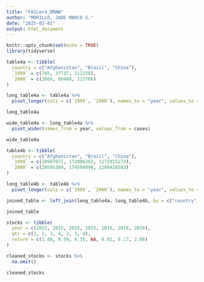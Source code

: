 ---
title: "FA1Lec4_DMAW"
author: "MORILLO, JADE MARCO S."
date: "2025-02-01"
output: html_document
---

```{r setup, include=FALSE}
knitr::opts_chunk$set(echo = TRUE)
library(tidyverse)
```

```{r }
table4a <- tibble(
  country = c("Afghanistan", "Brazil", "China"),
  `1999` = c(745, 37737, 212258),
  `2000` = c(2666, 80488, 213766)
)

long_table4a <- table4a %>%
  pivot_longer(cols = c(`1999`, `2000`), names_to = "year", values_to = "cases")

long_table4a
```

```{r }
wide_table4a <- long_table4a %>%
  pivot_wider(names_from = year, values_from = cases)

wide_table4a
```

```{r }
table4b <- tibble(
  country = c("Afghanistan", "Brazil", "China"),
  `1999` = c(19987071, 172006362, 1272915272),
  `2000` = c(20595360, 174504898, 1280428583)
)

long_table4b <- table4b %>%
  pivot_longer(cols = c(`1999`, `2000`), names_to = "year", values_to = "population")

joined_table <- left_join(long_table4a, long_table4b, by = c("country", "year"))

joined_table
```

```{r }
stocks <- tibble(
  year = c(2015, 2015, 2015, 2015, 2016, 2016, 2016),
  qtr = c(1, 2, 3, 4, 2, 3, 4),
  return = c(1.88, 0.59, 0.35, NA, 0.92, 0.17, 2.66)
)

cleaned_stocks <- stocks %>%
  na.omit()

cleaned_stocks
```
